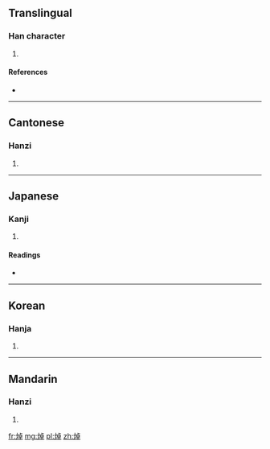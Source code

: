 ==Translingual==

===Han character===
{{Han char|rn=86|rad=火|as=08|sn=12|four=9184<sub>6</sub>|canj=火卜日十 (FYAJ)}}

# {{defn|Han|sort=火08}}

====References====
* {{Han ref|kx=0675.020|dkj=19139|dj=1086.130|hdz=32208.130|uh=712F|ud=28975|bh=DA5A|bd=55898}}

----

==Cantonese==

===Hanzi===
{{yue-hanzi|jyut=|y=cheuk3, jeuk3}}

# {{defn|lang=yue|sort=火08}}

----

==Japanese==

===Kanji===
{{ja-kanji|grade=|rs=火08}}

# {{defn|lang=ja|sort=火08}}

====Readings====
* {{ja-readings|on=[[しゃく]] (shaku), [[とく]] (toku), [[たく]] (taku)|kun=[[あきらか]] (akiraka)}}

----

==Korean==

===Hanja===
{{ko-hanja|hangeul=작|eumhun=|rv=jak|mr=chak|y=cak}}

# {{defn|lang=ko|sort=火08}}

----

==Mandarin==

===Hanzi===
{{cmn-hanzi|pin=[[chāo]] ([[chao1]]), [[chuò]] ([[chuo4]]), [[zhuō]] ([[zhuo1]]), [[zhuó]] ([[zhuo2]])|wg=ch'ao<sup>1</sup>, ch'o<sup>4</sup>, cho<sup>1</sup>, cho<sup>2</sup>}}

# {{defn|lang=cmn|sort=火08}}

[[fr:焯]]
[[mg:焯]]
[[pl:焯]]
[[zh:焯]]